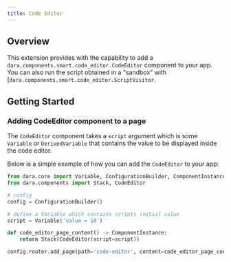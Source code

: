 ```yaml
---
title: Code Editor
---
```


## Overview

This extension provides with the capability to add a `dara.components.smart.code_editor.CodeEditor` component to your app.
You can also run the script obtained in a "sandbox" with [`dara.components.smart.code_editor.ScriptVisitor`.

## Getting Started

### Adding CodeEditor component to a page

The `CodeEditor` component takes a `script` argument which is some `Variable` or `DerivedVariable` that contains the value to be displayed inside the code editor.

Below is a simple example of how you can add the `CodeEditor` to your app:

```python
from dara.core import Variable, ConfigurationBuilder, ComponentInstance, get_icon
from dara.components import Stack, CodeEditor

# config
config = ConfigurationBuilder()

# define a Variable which contains scripts initial value
script = Variable('value = 10')

def code_editor_page_content() -> ComponentInstance:
    return Stack(CodeEditor(script=script))

config.router.add_page(path='code-editor', content=code_editor_page_content)
```
